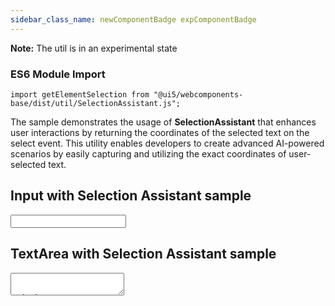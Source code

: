 ```yaml
---
sidebar_class_name: newComponentBadge expComponentBadge
---
```



**Note:** The util is in an experimental state

### ES6 Module Import

`import getElementSelection from "@ui5/webcomponents-base/dist/util/SelectionAssistant.js";`

The sample demonstrates the usage of <strong>SelectionAssistant</strong> that enhances user interactions by
returning the
coordinates of the selected text on the select event. This utility enables developers to create advanced
AI-powered scenarios by easily capturing and utilizing the exact coordinates of user-selected text.

## Input with Selection Assistant sample
<Input />

## TextArea with Selection Assistant sample
<TextArea />

